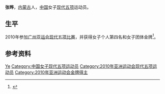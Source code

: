 {{noteTA|G1=Sports}}
{{Otheruses|other=名为张晔的其他人物|张晔}}
{{Infobox sportsperson
| headercolor    = #CD5C5C
| name           = 张晔
| image          = 
| imagesize      =
| caption        =
| birthname      =
| fullname       =
| nickname       =
| nationality    = 
| residence      =
| birth_date      = {{birth_date_and_age|1990|1|14}}<ref>{{cite web|url=http://www.gz2010.cn/info/CHN_CHN/ZB/ZBB101A_MP@@@@@@@@@@@@@@@CHN_number=201370.html | language=zh-hans | title=张晔 - 简历  |publisher=2010年广州亚运会官方网站 |accessdate=2011-12-27 }}</ref>
| birth_place     = {{CHN}}[[内蒙古|内蒙古]]
| height         = {{height|m=1.70}}
| weight         = {{weight|kg=59}}
| website        = 
| country        = {{CHN}}
| sport          = 女子[[现代五项|现代五项]]
| collegeteam    =
| club           =
| team           =
| turnedpro      =
| coach          = 
| retired        =
| coaching       =
| worlds         =
| regionals      =
| nationals      =
| olympics       =
| paralympics    =
| highestranking =
| pb             =
| medaltemplates = 
{{MedalSport|女子[[现代五项|现代五项]]}}
{{MedalCompetition | [[亞洲運動會|亞洲運動會]]}}
{{MedalGold | [[2010年亚洲运动会|2010年 廣州]] | [[2010年亚洲运动会现代五项比赛|女子团体]]}}
| show-medals    = yes
}}
'''张晔'''{{BD|1990年|1月14日}}，[[内蒙古|内蒙古]]人，[[中华人民共和国|中国]]女子[[现代五项|现代五项]]运动员。

== 生平 ==
2010年参加[[2010年亚洲运动会|广州亚运会]][[2010年亚洲运动会现代五项比赛|现代五项比赛]]，并获得女子个人第四名和女子团体金牌<ref>{{cite news|title=张晔入选国家现代五项队|url=http://news.163.com/12/0309/11/7S5CL8P000014AED.html|newspaper=内蒙古日报|date=2012-03-09}}{{Dead link|date=2020年1月 |bot=InternetArchiveBot |fix-attempted=yes }}</ref>。

== 参考资料 ==
{{Reflist}}

{{Authority control}}
{{DEFAULTSORT:Zhang Ye}}
[[Category:张姓|Ye]]
[[Category:中国女子现代五项运动员|Category:中国女子现代五项运动员]]
[[Category:2010年亚洲运动会现代五项运动员|Category:2010年亚洲运动会现代五项运动员]]
[[Category:2010年亚洲运动会金牌得主|Category:2010年亚洲运动会金牌得主]]